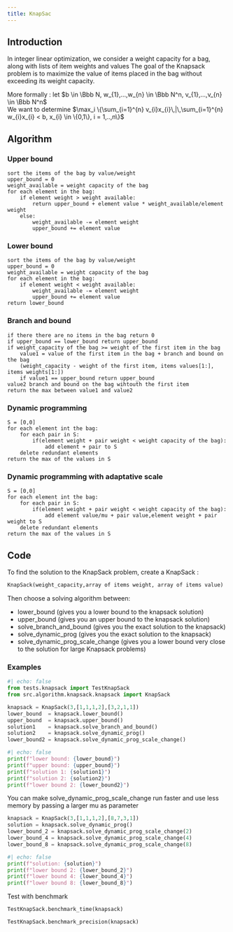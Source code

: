 ```yaml
---
title: KnapSac
---
```


## Introduction
In integer linear optimization, we consider a weight capacity for a bag, along with lists of item weights and values
The goal of the Knapsack problem is to maximize the value of items placed in the bag without exceeding its weight capacity.

More formally :
    let $b \in \Bbb N, w_{1},...,w_{n} \in \Bbb N^n, v_{1},...,v_{n} \in \Bbb N^n$\
    We want to determine $\max_i \{\sum_{i=1}^{n} v_{i}x_{i}\,|\,\sum_{i=1}^{n} w_{i}x_{i} < b, x_{i} \in \{0,1\}, i = 1,..,n\}$

## Algorithm
### Upper bound
    sort the items of the bag by value/weight
    upper_bound = 0
    weight_available = weight capacity of the bag
    for each element in the bag:
        if element weight > weight available:
            return upper_bound + element value * weight_available/element weight
        else:
            weight_available -= element weight
            upper_bound += element value
### Lower bound
    sort the items of the bag by value/weight
    upper_bound = 0
    weight_available = weight capacity of the bag
    for each element in the bag:
        if element weight < weight available:
            weight_available -= element weight
            upper_bound += element value
    return lower_bound
### Branch and bound
    if there there are no items in the bag return 0
    if upper_bound == lower_bound return upper_bound
    if weight_capacity of the bag >= weight of the first item in the bag
        value1 = value of the first item in the bag + branch and bound on the bag
        (weight_capacity - weight of the first item, items values[1:], items weights[1:])
        if value1 == upper_bound return upper_bound
    value2 branch and bound on the bag wihtouth the first item
    return the max between value1 and value2
### Dynamic programming
    S = [0,0]
    for each element int the bag:
        for each pair in S:
            if(element weight + pair weight < weight capacity of the bag):
                add element + pair to S
        delete redundant elements
    return the max of the values in S
### Dynamic programming with adaptative scale
    S = [0,0]
    for each element int the bag:
        for each pair in S:
            if(element weight + pair weight < weight capacity of the bag):
                add element value/mu + pair value,element weight + pair weight to S
        delete redundant elements
    return the max of the values in S

## Code
To find the solution to the KnapSack problem, create a KnapSack :
```python
KnapSack(weight_capacity,array of items weight, array of items value)
```
Then choose a solving algorithm between:

* lower_bound (gives you a lower bound to the knapsack solution)
* upper_bound (gives you an upper bound to the knapsack solution)
* solve_branch_and_bound (gives you the exact solution to the knapsack)
* solve_dynamic_prog (gives you the exact solution to the knapsack)
* solve_dynamic_prog_scale_change (gives you a lower bound very close to the solution for large Knapsack problems)


### Examples

```python
#| echo: false
from tests.knapsack import TestKnapSack
from src.algorithm.knapsack.knapsack import KnapSack
```

```python
knapsack = KnapSack(3,[1,1,1,2],[3,2,1,1])
lower_bound  = knapsack.lower_bound()
upper_bound  = knapsack.upper_bound()
solution1    = knapsack.solve_branch_and_bound()
solution2    = knapsack.solve_dynamic_prog()
lower_bound2 = knapsack.solve_dynamic_prog_scale_change()
```
```python
#| echo: false
print(f"lower bound: {lower_bound}")
print(f"upper bound: {upper_bound}")
print(f"solution 1: {solution1}")
print(f"solution 2: {solution2}")
print(f"lower bound 2: {lower_bound2}")
```
You can make solve_dynamic_prog_scale_change run faster and use less memory by passing a larger mu as parameter\
```python
knapsack = KnapSack(3,[1,1,1,2],[8,7,3,1])
solution = knapsack.solve_dynamic_prog()
lower_bound_2 = knapsack.solve_dynamic_prog_scale_change(2)
lower_bound_4 = knapsack.solve_dynamic_prog_scale_change(4)
lower_bound_8 = knapsack.solve_dynamic_prog_scale_change(8)
```
```python
#| echo: false
print(f"solution: {solution}")
print(f"lower bound 2: {lower_bound_2}")
print(f"lower bound 4: {lower_bound_4}")
print(f"lower bound 8: {lower_bound_8}")
```

Test with benchmark
```python
TestKnapSack.benchmark_time(knapsack)
```
```python
TestKnapSack.benchmark_precision(knapsack)
```